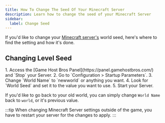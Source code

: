 ```yaml
---
title: How To Change The Seed Of Your Minecraft Server
description: Learn how to change the seed of your Minecraft Server
sidebar:
  label: Change Seed
---
```


If you'd like to change your [Minecraft server's](https://www.gamehostbros.com/minecraft-server-hosting/) world seed, here's where to find the setting and how it's done.

## Changing Level Seed

<Steps>
  1. Access the [Game Host Bros Panel](https://panel.gamehostbros.com/) and `Stop` your Server.
  2. Go to `Configuration > Startup Parameters`.
  3. Change `World Name` to `newworld` or anything you want.
  4. Look for `World Seed` and set it to the value you want to use.  
  5. Start your Server.
</Steps>

If you'd like to go back to your old world, you can simply change `World Name` back to `world`, or it's previous value.

:::tip
When changing Minecraft Server settings outside of the game, you have to restart your server for the changes to apply.
:::
